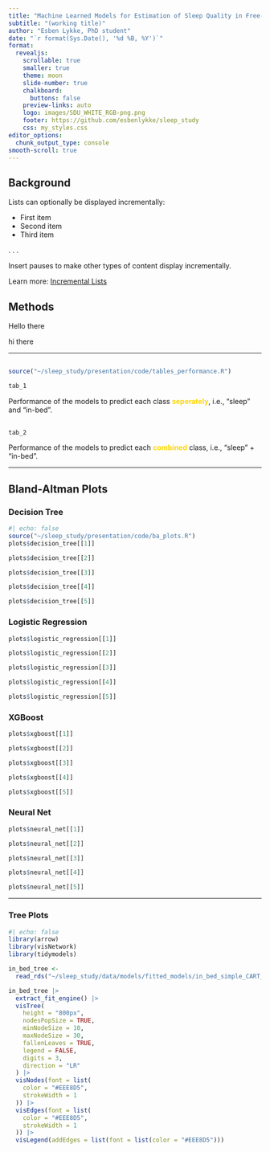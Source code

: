 ```yaml
---
title: "Machine Learned Models for Estimation of Sleep Quality in Free-Living Accelerometer Data"
subtitle: "(working title)"
author: "Esben Lykke, PhD student"
date: "`r format(Sys.Date(), '%d %B, %Y')`"
format:
  revealjs: 
    scrollable: true
    smaller: true
    theme: moon
    slide-number: true
    chalkboard: 
      buttons: false
    preview-links: auto
    logo: images/SDU_WHITE_RGB-png.png
    footer: https://github.com/esbenlykke/sleep_study
    css: my_styles.css
editor_options: 
  chunk_output_type: console
smooth-scroll: true
---
```


## Background {.scrollable transition="convex"}

Lists can optionally be displayed incrementally:

::: incremental
-   First item
-   Second item
-   Third item
:::

. . .

Insert pauses to make other types of content display incrementally.

::: footer
Learn more: [Incremental Lists](https://quarto.org/docs/presentations/revealjs/#incremental-lists)
:::

## Methods {.scrollable transition="zoom"}

::: {.fragment .fade-in-then-semi-out}
Hello there
:::

:::{.fragment .fade-in-then-semi-out}
hi there
:::

---

## {.smaller .scrollable transition="convex" .column}

```r
source("~/sleep_study/presentation/code/tables_performance.R")

tab_1
```

Performance of the models to predict each class <span style="color:gold">**seperately**</span>, i.e., "sleep" and "in-bed". 

## {.smaller .scrollable transition="convex" .column}

```r
tab_2
```

Performance of the models to predict each <span style="color:gold">**combined**</span> class, i.e., "sleep" + "in-bed". 

---

## Bland-Altman Plots {.smaller transition="convex"}

::: {.panel-tabset}

### Decision Tree

```r
#| echo: false
source("~/sleep_study/presentation/code/ba_plots.R")
plots$decision_tree[[1]]

plots$decision_tree[[2]]

plots$decision_tree[[3]]

plots$decision_tree[[4]]

plots$decision_tree[[5]]
```

### Logistic Regression

```r
plots$logistic_regression[[1]]

plots$logistic_regression[[2]]

plots$logistic_regression[[3]]

plots$logistic_regression[[4]]

plots$logistic_regression[[5]]
```

### XGBoost

```r
plots$xgboost[[1]]

plots$xgboost[[2]]

plots$xgboost[[3]]

plots$xgboost[[4]]

plots$xgboost[[5]]
```


### Neural Net

```r
plots$neural_net[[1]]

plots$neural_net[[2]]

plots$neural_net[[3]]

plots$neural_net[[4]]

plots$neural_net[[5]]
```

:::

---

### Tree Plots {.smaller .scrollable transition="zoom" .column}

```r
#| echo: false
library(arrow)
library(visNetwork)
library(tidymodels)

in_bed_tree <-
  read_rds("~/sleep_study/data/models/fitted_models/in_bed_simple_CART_fit.rds")

in_bed_tree |>
  extract_fit_engine() |>
  visTree(
    height = "800px",
    nodesPopSize = TRUE,
    minNodeSize = 10,
    maxNodeSize = 30,
    fallenLeaves = TRUE,
    legend = FALSE,
    digits = 3,
    direction = "LR"
  ) |>
  visNodes(font = list(
    color = "#EEE8D5",
    strokeWidth = 1
  )) |>
  visEdges(font = list(
    color = "#EEE8D5",
    strokeWidth = 1
  )) |> 
  visLegend(addEdges = list(font = list(color = "#EEE8D5")))
```
